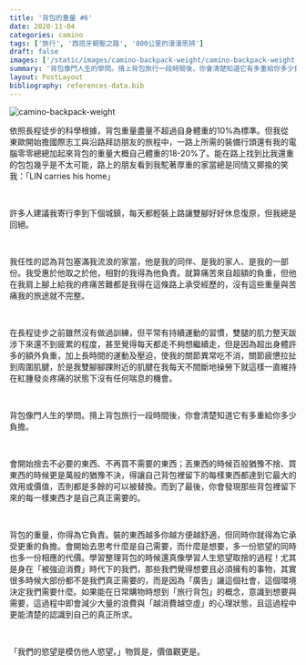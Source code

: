 ```yaml
---
title: '背包的重量 #6'
date: 2020-11-04
categories: camino
tags: ['旅行', '西班牙朝聖之路', '800公里的漫漫思辨']
draft: false
images: ['/static/images/camino-backpack-weight/camino-backpack-weight.jpeg']
summary: '背包像門人生的學問。揹上背包旅行一段時間後，你會清楚知道它有多重給你多少負擔。'
layout: PostLayout
bibliography: references-data.bib
---
```

![camino-backpack-weight](/static/images/camino-backpack-weight/camino-backpack-weight.jpeg)
 
依照長程徒步的科學根據，背包重量盡量不超過自身體重的10%為標準。但我從東歐開始擔國際志工與沿路拜訪朋友的旅程中，一路上所需的裝備行頭還有我的電腦零零總總加起來背包的重量大概自己體重的18-20%了。能在路上找到比我還重的包包幾乎是不太可能，路上的朋友看到我駝著厚重的家當總是同情又揶揄的笑我：「LIN carries his home」

<br/>

許多人建議我寄行李到下個城鎮，每天都輕裝上路讓雙腳好好休息復原，但我總是回絕。

 <br/>

我任性的認為背包塞滿我流浪的家當，他是我的同伴、是我的家人、是我的一部份。我受惠於他取之於他，相對的我得為他負責。就算痛苦來自超額的負重，但他在我肩上腳上給我的疼痛苦難都是我得在這條路上承受經歷的，沒有這些重量與苦痛我的旅途就不完整。

 <br/>

在長程徒步之前雖然沒有做過訓練，但平常有持續運動的習慣，雙腿的肌力整天跋涉下來還不到疲累的程度，甚至覺得每天都走不夠想繼續走，但是因為超出身體許多的額外負重，加上長時間的運動及壓迫，使我的關節異常吃不消，關節疲憊拉扯到周圍肌腱，於是我雙腳腳踝附近的肌腱在我每天不間斷地操勞下就這樣一直維持在紅腫發炎疼痛的狀態下沒有任何喘息的機會。

 

 <br/>

背包像門人生的學問。揹上背包旅行一段時間後，你會清楚知道它有多重給你多少負擔。

 <br/>

會開始捨去不必要的東西、不再買不需要的東西；丟東西的時候百般猶豫不捨、買東西的時候更是萬般的猶豫不決，得讓自己背包裡留下的每樣東西都達到它最大的效用或價值，否則都是多餘的可以被替換。而到了最後，你會發現那些背包裡留下來的每一樣東西才是自己真正需要的。

 <br/>

背包的重量，你得為它負責。裝的東西越多你越方便越舒適，但同時你就得為它承受更重的負擔。會開始去思考什麼是自己需要，而什麼是想要，多一份慾望的同時也多一份相應的代價。學習整理背包的時候還真像學習人生慾望取捨的過程！尤其是身在「被強迫消費」時代下的我們，那些我們覺得想要且必須擁有的事物，其實很多時候大部份都不是我們真正需要的，而是因為「廣告」讓這個社會，這個環境決定我們需要什麼。如果能在日常購物時想到「旅行背包」的概念，意識到想要與需要，這過程中即會減少大量的浪費與「越消費越空虛」的心理狀態，且這過程中更能清楚的認識到自己的真正所求。

 

 <br/>

「我們的慾望是模仿他人慾望。」物質是，價值觀更是。